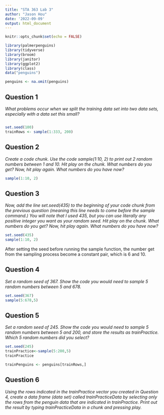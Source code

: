 ```yaml
---
title: "STA 363 Lab 3"
author: "Jason Hou"
date: '2022-09-09'
output: html_document
---
```


```r
knitr::opts_chunk$set(echo = FALSE)
```

```r
library(palmerpenguins)
library(tidyverse)
library(broom)
library(janitor)
library(ggplot2)
library(class)
data("penguins")
```

```r
penguins <- na.omit(penguins)
```


## Question 1

*What problems occur when we split the training data set into two data sets, especially with a data set this small?*

```r

```


```r
set.seed(100)
trainRows <- sample(1:333, 200)
```


## Question 2

*Create a code chunk. Use the code sample(1:10, 2) to print out 2 random numbers between 1 and 10. Hit play on the chunk. What numbers do you get? Now, hit play again. What numbers do you have now?*


```r
sample(1:10, 2)
```

## Question 3

*Now, add the line set.seed(435) to the beginning of your code chunk from the previous question (meaning this line needs to come before the sample command.) You will note that I used 435, but you can use literally any positive integer you want as your random seed. Hit play on the chunk. What numbers do you get? Now, hit play again. What numbers do you have now?*

```r
set.seed(435)
sample(1:10, 2)
```

After setting the seed before running the sample function, the number get from the sampling process become a constant pair, which is 6 and 10.

## Question 4

*Set a random seed of 367. Show the code you would need to sample 5 random numbers between 5 and 678.*

```r
set.seed(367)
sample(5:678,5)
```

## Question 5

*Set a random seed of 245. Show the code you would need to sample 5 random numbers between 5 and 200, and store the results as trainPractice. Which 5 random numbers did you select?*

```r
set.seed(245)
trainPractice<-sample(5:200,5)
trainPractice
```

```r
trainPenguins <- penguins[trainRows,]
```


## Question 6

*Using the rows indicated in the trainPractice vector you created in Question 4, create a data frame (data set) called trainPracticeData by selecting only the rows from the penguin data that are indicated in trainPractice. Print out the result by typing trainPracticeData in a chunk and pressing play.*